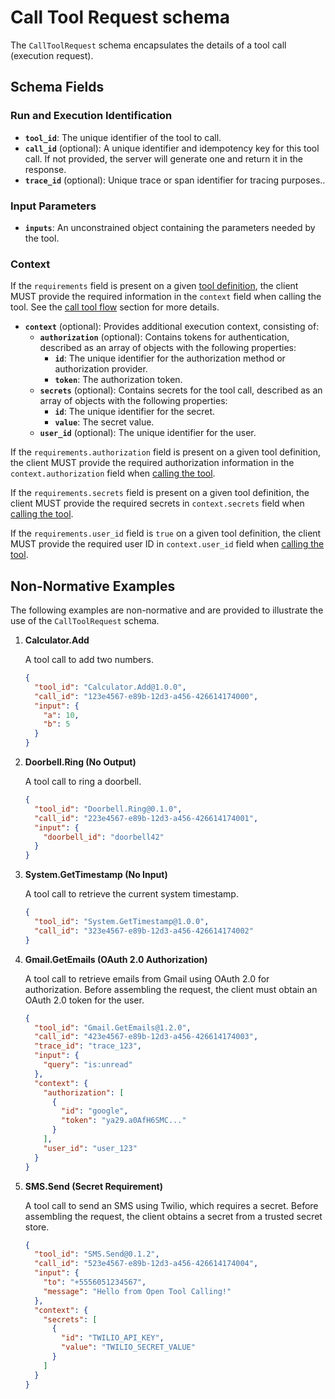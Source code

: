 # Call Tool Request schema

The `CallToolRequest` schema encapsulates the details of a tool call (execution request).

## Schema Fields

### Run and Execution Identification

- **`tool_id`**: The unique identifier of the tool to call.
- **`call_id`** (optional): A unique identifier and idempotency key for this tool call.
  If not provided, the server will generate one and return it in the response.
- **`trace_id`** (optional): Unique trace or span identifier for tracing purposes..

### Input Parameters

- **`inputs`**: An unconstrained object containing the parameters needed by the tool.

### Context

If the `requirements` field is present on a given [tool definition](tool-definition),
the client MUST provide the required information in the `context` field when calling the tool.
See the [call tool flow](../protocol/call-tool) section for more details.

- **`context`** (optional): Provides additional execution context, consisting of:
  - **`authorization`** (optional): Contains tokens for authentication, described as an array of objects with the following properties:
    - **`id`**: The unique identifier for the authorization method or authorization provider.
    - **`token`**: The authorization token.
  - **`secrets`** (optional): Contains secrets for the tool call, described as an array of objects with the following properties:
    - **`id`**: The unique identifier for the secret.
    - **`value`**: The secret value.
  - **`user_id`** (optional): The unique identifier for the user.

If the `requirements.authorization` field is present on a given tool definition, the client MUST provide the required authorization information in the `context.authorization` field when [calling the tool](../protocol/call-tool).

If the `requirements.secrets` field is present on a given tool definition, the client MUST provide the required secrets in `context.secrets` field when [calling the tool](../protocol/call-tool).

If the `requirements.user_id` field is `true` on a given tool definition, the client MUST provide the required user ID in `context.user_id` field when [calling the tool](../protocol/call-tool).

## Non-Normative Examples

The following examples are non-normative and are provided to illustrate the use of the `CallToolRequest` schema.

1. **Calculator.Add**

   A tool call to add two numbers.

   ```json
   {
     "tool_id": "Calculator.Add@1.0.0",
     "call_id": "123e4567-e89b-12d3-a456-426614174000",
     "input": {
       "a": 10,
       "b": 5
     }
   }
   ```

2. **Doorbell.Ring (No Output)**

   A tool call to ring a doorbell.

   ```json
   {
     "tool_id": "Doorbell.Ring@0.1.0",
     "call_id": "223e4567-e89b-12d3-a456-426614174001",
     "input": {
       "doorbell_id": "doorbell42"
     }
   }
   ```

3. **System.GetTimestamp (No Input)**

   A tool call to retrieve the current system timestamp.

   ```json
   {
     "tool_id": "System.GetTimestamp@1.0.0",
     "call_id": "323e4567-e89b-12d3-a456-426614174002"
   }
   ```

4. **Gmail.GetEmails (OAuth 2.0 Authorization)**

   A tool call to retrieve emails from Gmail using OAuth 2.0 for authorization. Before assembling the request, the client must obtain an OAuth 2.0 token for the user.

   ```json
   {
     "tool_id": "Gmail.GetEmails@1.2.0",
     "call_id": "423e4567-e89b-12d3-a456-426614174003",
     "trace_id": "trace_123",
     "input": {
       "query": "is:unread"
     },
     "context": {
       "authorization": [
         {
           "id": "google",
           "token": "ya29.a0AfH6SMC..."
         }
       ],
       "user_id": "user_123"
     }
   }
   ```

5. **SMS.Send (Secret Requirement)**

   A tool call to send an SMS using Twilio, which requires a secret. Before assembling the request, the client obtains a secret from a trusted secret store.

   ```json
   {
     "tool_id": "SMS.Send@0.1.2",
     "call_id": "523e4567-e89b-12d3-a456-426614174004",
     "input": {
       "to": "+5556051234567",
       "message": "Hello from Open Tool Calling!"
     },
     "context": {
       "secrets": [
         {
           "id": "TWILIO_API_KEY",
           "value": "TWILIO_SECRET_VALUE"
         }
       ]
     }
   }
   ```
